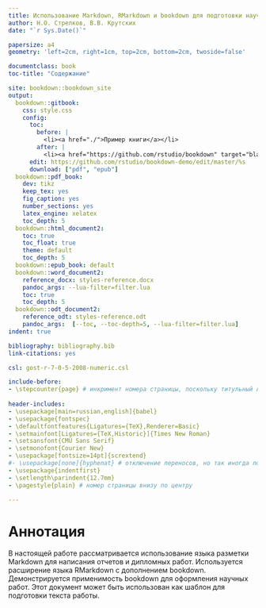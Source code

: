 ```yaml
---
title: Использование Markdown, RMarkdown и bookdown для подготовки научных отчетов и дипломных работ
author: Н.О. Стрелков, В.В. Крутских
date: "`r Sys.Date()`"

papersize: a4
geometry: 'left=2cm, right=1cm, top=2cm, bottom=2cm, twoside=false'

documentclass: book
toc-title: "Содержание"

site: bookdown::bookdown_site
output:
  bookdown::gitbook:
    css: style.css
    config:
      toc:
        before: |
          <li><a href="./">Пример книги</a></li>
        after: |
          <li><a href="https://github.com/rstudio/bookdown" target="blank">Published with bookdown</a></li>
      edit: https://github.com/rstudio/bookdown-demo/edit/master/%s
      download: ["pdf", "epub"]
  bookdown::pdf_book:
    dev: tikz
    keep_tex: yes
    fig_caption: yes
    number_sections: yes
    latex_engine: xelatex
    toc_depth: 5
  bookdown::html_document2: 
    toc: true
    toc_float: true
    theme: default
    toc_depth: 5
  bookdown::epub_book: default
  bookdown::word_document2:
    reference_docx: styles-reference.docx
    pandoc_args: --lua-filter=filter.lua
    toc: true
    toc_depth: 5
  bookdown::odt_document2:
    reference_odt: styles-reference.odt
    pandoc_args:  [--toc, --toc-depth=5, --lua-filter=filter.lua]
indent: true

bibliography: bibliography.bib
link-citations: yes

csl: gost-r-7-0-5-2008-numeric.csl

include-before:
- \stepcounter{page} # инкримент номера страницы, поскольку титульный лист это страница 1
  
header-includes:
- \usepackage[main=russian,english]{babel}
- \usepackage{fontspec}
- \defaultfontfeatures{Ligatures={TeX},Renderer=Basic}
- \setmainfont[Ligatures={TeX,Historic}]{Times New Roman}
- \setsansfont{CMU Sans Serif}
- \setmonofont{Courier New}
- \usepackage[fontsize=14pt]{scrextend}
#- \usepackage[none]{hyphenat} # отключение переносов, но так иногда получаются некоторые строки, выходящие за поля
- \usepackage{indentfirst}
- \setlength\parindent{12.7mm}
- \pagestyle{plain} # номер страницы внизу по центру

---
```


# Аннотация {-#abstract}

В настоящей работе рассматривается использование языка разметки Markdown для написания отчетов и дипломных работ. Используется расширение языка RMarkdown с дополнением bookdown. Демонстрируется применимость bookdown для оформления научных работ. Этот документ может быть использован как шаблон для подготовки текста работы.
